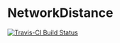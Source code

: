 # NetworkDistance

[![Travis-CI Build Status](https://travis-ci.org/kisungyou/NetworkDistance.svg?branch=master)](https://travis-ci.org/kisungyou/NetworkDistance)
